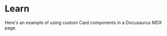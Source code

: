 # Learn


Here's an example of using custom Card components in a Docusaurus MDX page.

<div style={{ display: 'grid', gridTemplateColumns: 'repeat(auto-fit, minmax(250px, 1fr))', gap: '16px' }}>
  <Card
    title="Computor"
    description="A Computor is one computing entity in Qubic."
    imageUrl="https://via.placeholder.com/250x100"
    href="/learn/computor"
  />
  <Card
    title="Card 2"
    description="This is the description for Card 2."
    imageUrl="https://via.placeholder.com/250x100"
    href="/learn/computor"
  />
  <Card
    title="Card 3"
    description="This is the description for Card 3."
    imageUrl="https://via.placeholder.com/250x100"
    href="/learn/computor"
  />
</div>
